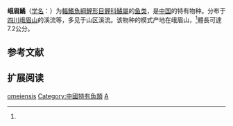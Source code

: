 {{Speciesbox
| name = 峨眉鱊
| status = NE
| status_system = IUCN3.1
| image = 
| genus = Acheilognathus
| species = omeiensis
| authority = Shih & [[张春霖|Tchang]], 1934<ref name='id5896'>{{cite web| url =http://www.bioinfo.cn/db05/BjdwSpecies.php?action=view&id=5896| title =峨眉鱊| work =中国动物物种编目数据库| publisher =中国科学院微生物研究所| author =中国科学院动物研究所| accessdate =2009-04-11| deadurl =yes| archiveurl =https://web.archive.org/web/20160305051903/http://www.bioinfo.cn/db05/BjdwSpecies.php?action=view&id=5896| archivedate =2016-03-05}}</ref>
| synonyms = *''Acanthorhodeus omeiensis''<br /><small>Shih & Tchang, 1934</small> ''
}}

'''峨眉鱊'''（[[学名|学名]]：{{lang|la|''Acheilognathus omeiensis''}}）为[[輻鰭魚綱|輻鰭魚綱]][[鯉形目|鯉形目]][[鲤科|鲤科]][[鱊屬|鱊屬]]的[[鱼类|鱼类]]，是[[中国|中国]]的特有物种。分布于[[四川|四川]][[峨眉山|峨眉山]]的溪流等，多见于山区溪流。该物种的模式产地在峨眉山，<ref name='id5896'/>體長可達7.2公分。

== 参考文献 ==
{{reflist}}

== 扩展阅读 ==
{{refbegin}}
{{wikispecies-inline|Acheilognathus omeiensis|峨眉鱊}}
{{refend}}
{{Taxonbar|from=Q977836}}

[[Category:鱊屬|omeiensis]]
[[Category:中國特有魚類|Category:中國特有魚類]]
[[Category:1934年描述的魚類|A]]


{{鯉形目小作品}}